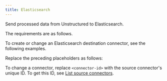 ```yaml
---
title: Elasticsearch
---
```


Send processed data from Unstructured to Elasticsearch.

The requirements are as follows.


<ElasticsearchPrerequisites />

To create or change an Elasticsearch destination connector, see the following examples.


<CodeGroup>
    <ElasticsearchSDK />
    <ElasticsearchAPIRESTCreate />
    <ElasticsearchAPIRESTChange />
</CodeGroup>

Replace the preceding placeholders as follows:


<ElasticsearchAPIPlaceholders />

To change a connector, replace `<connector-id>` with the source connector's unique ID. 
To get this ID, see [List source connectors](/platform/api/overview#list-source-connectors).